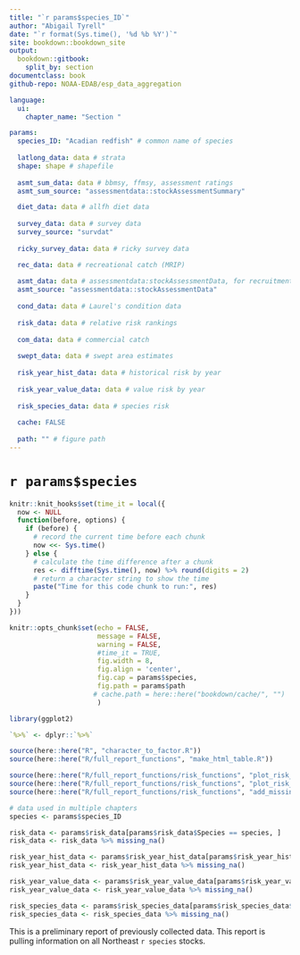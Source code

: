 ```yaml
---
title: "`r params$species_ID`"
author: "Abigail Tyrell"
date: "`r format(Sys.time(), '%d %b %Y')`"
site: bookdown::bookdown_site
output: 
  bookdown::gitbook:
    split_by: section
documentclass: book
github-repo: NOAA-EDAB/esp_data_aggregation

language:
  ui:
    chapter_name: "Section "

params: 
  species_ID: "Acadian redfish" # common name of species
  
  latlong_data: data # strata
  shape: shape # shapefile
  
  asmt_sum_data: data # bbmsy, ffmsy, assessment ratings
  asmt_sum_source: "assessmentdata::stockAssessmentSummary"

  diet_data: data # allfh diet data
  
  survey_data: data # survey data
  survey_source: "survdat"
  
  ricky_survey_data: data # ricky survey data

  rec_data: data # recreational catch (MRIP)
  
  asmt_data: data # assessmentdata:stockAssessmentData, for recruitment and catch
  asmt_source: "assessmentdata::stockAssessmentData"
  
  cond_data: data # Laurel's condition data
  
  risk_data: data # relative risk rankings
  
  com_data: data # commercial catch
  
  swept_data: data # swept area estimates
  
  risk_year_hist_data: data # historical risk by year
  
  risk_year_value_data: data # value risk by year
  
  risk_species_data: data # species risk
  
  cache: FALSE
  
  path: "" # figure path
---
```


# `r params$species` {-}

```r
knitr::knit_hooks$set(time_it = local({
  now <- NULL
  function(before, options) {
    if (before) {
      # record the current time before each chunk
      now <<- Sys.time()
    } else {
      # calculate the time difference after a chunk
      res <- difftime(Sys.time(), now) %>% round(digits = 2)
      # return a character string to show the time
      paste("Time for this code chunk to run:", res)
    }
  }
}))

knitr::opts_chunk$set(echo = FALSE,
                      message = FALSE, 
                      warning = FALSE, 
                      #time_it = TRUE,
                      fig.width = 8, 
                      fig.align = 'center',
                      fig.cap = params$species,
                      fig.path = params$path
                     # cache.path = here::here("bookdown/cache/", "")
                      )
```

```r
library(ggplot2)

`%>%` <- dplyr::`%>%`
```

```r
source(here::here("R", "character_to_factor.R"))
source(here::here("R/full_report_functions", "make_html_table.R"))

source(here::here("R/full_report_functions/risk_functions", "plot_risk_by_year.R"))
source(here::here("R/full_report_functions/risk_functions", "plot_risk_within_species.R"))
source(here::here("R/full_report_functions/risk_functions", "add_missing_na.R"))

```

```r
# data used in multiple chapters
species <- params$species_ID

risk_data <- params$risk_data[params$risk_data$Species == species, ] 
risk_data <- risk_data %>% missing_na()

risk_year_hist_data <- params$risk_year_hist_data[params$risk_year_hist_data$Species == species, ]
risk_year_hist_data <- risk_year_hist_data %>% missing_na()

risk_year_value_data <- params$risk_year_value_data[params$risk_year_value_data$Species == species, ] 
risk_year_value_data <- risk_year_value_data %>% missing_na()

risk_species_data <- params$risk_species_data[params$risk_species_data$Species == species, ] 
risk_species_data <- risk_species_data %>% missing_na()
```

This is a preliminary report of previously collected data. This report is pulling information on all Northeast `r species` stocks.

